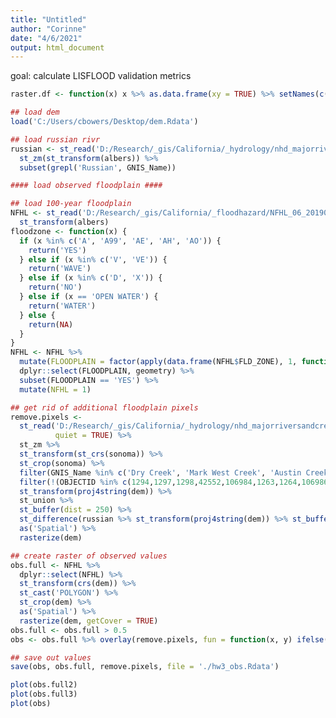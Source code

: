 ```yaml
---
title: "Untitled"
author: "Corinne"
date: "4/6/2021"
output: html_document
---
```


goal: calculate LISFLOOD validation metrics
```r
raster.df <- function(x) x %>% as.data.frame(xy = TRUE) %>% setNames(c('x', 'y', 'value'))

```


```r
## load dem
load('C:/Users/cbowers/Desktop/dem.Rdata')

## load russian rivr
russian <- st_read('D:/Research/_gis/California/_hydrology/nhd_majorrivers/MajorRivers.shp', quiet = TRUE) %>% 
  st_zm(st_transform(albers)) %>% 
  subset(grepl('Russian', GNIS_Name))

```


```r
#### load observed floodplain #### 

## load 100-year floodplain
NFHL <- st_read('D:/Research/_gis/California/_floodhazard/NFHL_06_20190810/S_Fld_Haz_Ar.shp', quiet = TRUE) %>%
  st_transform(albers)
floodzone <- function(x) {
  if (x %in% c('A', 'A99', 'AE', 'AH', 'AO')) {
    return('YES')
  } else if (x %in% c('V', 'VE')) {
    return('WAVE')
  } else if (x %in% c('D', 'X')) {
    return('NO')
  } else if (x == 'OPEN WATER') {
    return('WATER')
  } else {
    return(NA)
  }
}
NFHL <- NFHL %>% 
  mutate(FLOODPLAIN = factor(apply(data.frame(NFHL$FLD_ZONE), 1, function(x) floodzone(x)))) %>% 
  dplyr::select(FLOODPLAIN, geometry) %>% 
  subset(FLOODPLAIN == 'YES') %>% 
  mutate(NFHL = 1)

## get rid of additional floodplain pixels
remove.pixels <-
  st_read('D:/Research/_gis/California/_hydrology/nhd_majorriversandcreeks/MajorRiversAndCreeks.shp',
          quiet = TRUE) %>%
  st_zm %>%
  st_transform(st_crs(sonoma)) %>%
  st_crop(sonoma) %>%
  filter(GNIS_Name %in% c('Dry Creek', 'Mark West Creek', 'Austin Creek')) %>%
  filter(!(OBJECTID %in% c(1294,1297,1298,42552,106984,1263,1264,106986,20379,57388,1653,1652,116351))) %>%
  st_transform(proj4string(dem)) %>%
  st_union %>%
  st_buffer(dist = 250) %>%
  st_difference(russian %>% st_transform(proj4string(dem)) %>% st_buffer(500) %>% st_union) %>%
  as('Spatial') %>%
  rasterize(dem)

## create raster of observed values
obs.full <- NFHL %>%
  dplyr::select(NFHL) %>%
  st_transform(crs(dem)) %>%
  st_cast('POLYGON') %>%
  st_crop(dem) %>% 
  as('Spatial') %>% 
  rasterize(dem, getCover = TRUE)
obs.full <- obs.full > 0.5
obs <- obs.full %>% overlay(remove.pixels, fun = function(x, y) ifelse(is.na(y), x, 0))

## save out values
save(obs, obs.full, remove.pixels, file = './hw3_obs.Rdata')

```

```r
plot(obs.full2)
plot(obs.full3)
plot(obs)

```


